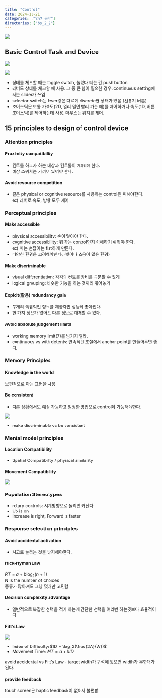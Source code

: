 ```yaml
---
title: "Control"
date: 2024-11-21
categories: ["인간 공학"]
directories: ["bs_2_2"]
---
```


![](/img/human-thumb.jpg){.post-thumbnail}

## Basic Control Task and Device

![](img/2024-11-29-13-19-54.png)  

![](img/2024-11-29-13-20-07.png)

- 상태를 체크할 때는 toggle switch, 눌렀다 떼는 건 push button
- 레버도 상태를 체크할 때 사용. 그 중 큰 힘이 필요한 경우. continuous setting에서는 slider가 쓰임
- selector switch는 lever랑은 다르게 discrete한 상태가 있음 (선풍기 버튼)
- 조이스틱은 보통 가속도(2D, 멀리 밀면 빨리 가는 애)를 제어하거나 속도(1D, 버튼 조이스틱)를 제어하는데 사용. 마우스는 위치를 제어.

## 15 principles to design of control device

### Attention principles

#### Proximity compatibility

- 컨트롤 하고자 하는 대상과 컨트롤이 `가까워야` 한다.
- 비상 스위치는 가까이 있어야 한다.

#### Avoid resource competition

- 같은 physical or cognitive resource를 사용하는 control은 피해야한다.  
  ex) 레버로 속도, 방향 모두 제어

### Perceptual principles

#### Make accessible

- physical accessibility: 손이 닿아야 한다.
- cognitive accessibility: 뭐 하는 control인지 이해하기 쉬워야 한다.  
  ex) 미는 손잡이는 flat하게 만든다.
- 다양한 환경을 고려해야한다. (빛이나 소음이 많은 환경)

#### Make discriminable

- visual differentiation: 각각의 컨트롤 장비를 구분할 수 있게
- logical grouping: 비슷한 기능을 하는 것끼리 묶어놓기

#### Exploit(활용) redundancy gain

- 두개의 독립적인 정보를 제공하면 성능이 좋아진다.
- 한 가지 정보가 없어도 다른 정보로 대체할 수 있다.

#### Avoid absolute judgement limits

- working memory limit(7)를 넘기지 말라.
- continuous vs with detents: 연속적인 조절에서 anchor point를 만들어주면 좋다.

### Memory Principles

#### Knowledge in the world

보편적으로 아는 표현을 사용

#### Be consistent

- 다른 상황에서도 예상 가능하고 일정한 방법으로 control이 가능해야한다.

![](img/2024-11-29-14-56-01.png)  

- make discriminable vs be consistent

### Mental model principles

#### Location Compatibility

- Spatial Compatibility / physical similarity

#### Movement Compatibility

![](img/2024-11-29-15-02-28.png)

### Population Stereotypes

- rotary controls: 시계방향으로 돌리면 커진다
- Up is on
- Increase is right, Forward is faster

### Response selection principles

#### Avoid accidental activation

- 사고로 눌리는 것을 방지해야한다.

#### Hick-Hyman Law

$RT = a + b \log_2(n+1)$  
N is the number of choices  
종류가 많아져도 그냥 몇개만 고민함

#### Decision complexity advantage

- 일반적으로 복잡한 선택을 적게 하는게 간단한 선택을 여러번 하는것보다 효율적이다

#### Fitt's Law

![](img/2024-11-29-15-16-54.png)

- Index of Difficulty: $ID = \log_2(\frac{2A}{W})$
- Movement Time: $MT = a + bID$

avoid accidental vs Fitt's Law
- target width가 구석에 있으면 width가 무한대가 된다.

#### provide feedback

touch screen은 haptic feedback이 없어서 불편함
